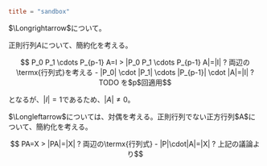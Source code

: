 ```toml
title = "sandbox"
```

<Prove>
<p>
$\Longrightarrow$について。

正則行列$A$について、簡約化を考える。

```math trans1
  P_0 P_1 \cdots P_{p-1} A=I
>
  |P_0 P_1 \cdots P_{p-1} A|=|I|
? 両辺の\termx{行列式}を考える
-
  |P_0| \cdot |P_1| \cdots |P_{p-1}| \cdot |A|=|I|
? TODO を$p$回適用
```

となるが、$|I|=1$であるため、$|A| \neq 0$。
</p>

<p>
$\Longleftarrow$については、対偶を考える。正則行列でない正方行列$A$について、簡約化を考える。

```math trans2
  PA=X
>
  |PA|=|X|
? 両辺の\termx{行列式}
-
  |P|\cdot|A|=|X|
? 上記の議論より
```

</p>

</Prove>
